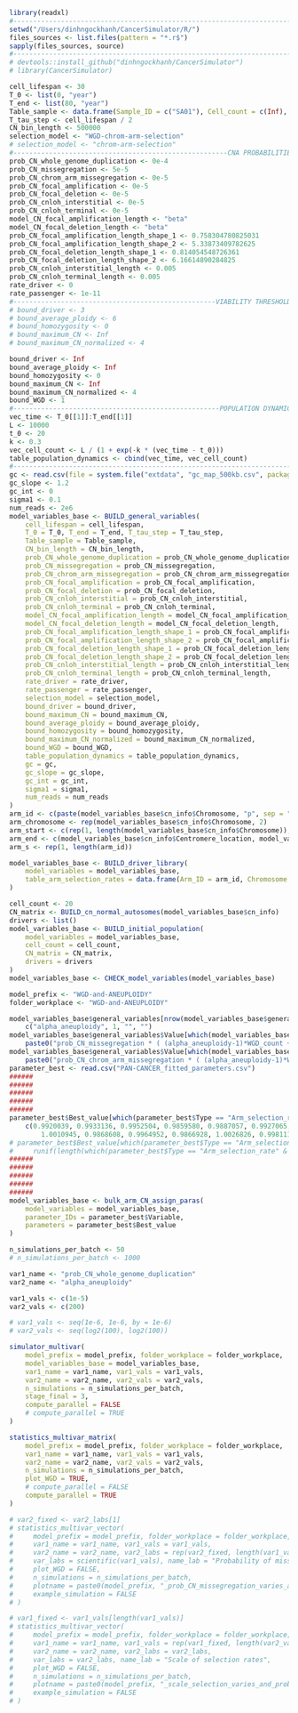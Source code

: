 ```r
library(readxl)
#-----------------------------------------------------------------------
setwd("/Users/dinhngockhanh/CancerSimulator/R/")
files_sources <- list.files(pattern = "*.r$")
sapply(files_sources, source)
#-----------------------------------------------------------------------
# devtools::install_github("dinhngockhanh/CancerSimulator")
# library(CancerSimulator)
```



```r
cell_lifespan <- 30
T_0 <- list(0, "year")
T_end <- list(80, "year")
Table_sample <- data.frame(Sample_ID = c("SA01"), Cell_count = c(Inf), Age_sample = c(80))
T_tau_step <- cell_lifespan / 2
CN_bin_length <- 500000
selection_model <- "WGD-chrom-arm-selection"
# selection_model <- "chrom-arm-selection"
#------------------------------------------------------CNA PROBABILITIES
prob_CN_whole_genome_duplication <- 0e-4
prob_CN_missegregation <- 5e-5
prob_CN_chrom_arm_missegregation <- 0e-5
prob_CN_focal_amplification <- 0e-5
prob_CN_focal_deletion <- 0e-5
prob_CN_cnloh_interstitial <- 0e-5
prob_CN_cnloh_terminal <- 0e-5
model_CN_focal_amplification_length <- "beta"
model_CN_focal_deletion_length <- "beta"
prob_CN_focal_amplification_length_shape_1 <- 0.758304780825031
prob_CN_focal_amplification_length_shape_2 <- 5.33873409782625
prob_CN_focal_deletion_length_shape_1 <- 0.814054548726361
prob_CN_focal_deletion_length_shape_2 <- 6.16614890284825
prob_CN_cnloh_interstitial_length <- 0.005
prob_CN_cnloh_terminal_length <- 0.005
rate_driver <- 0
rate_passenger <- 1e-11
#---------------------------------------------------VIABILITY THRESHOLDS
# bound_driver <- 3
# bound_average_ploidy <- 6
# bound_homozygosity <- 0
# bound_maximum_CN <- Inf
# bound_maximum_CN_normalized <- 4

bound_driver <- Inf
bound_average_ploidy <- Inf
bound_homozygosity <- 0
bound_maximum_CN <- Inf
bound_maximum_CN_normalized <- 4
bound_WGD <- 1
#----------------------------------------------------POPULATION DYNAMICS
vec_time <- T_0[[1]]:T_end[[1]]
L <- 10000
t_0 <- 20
k <- 0.3
vec_cell_count <- L / (1 + exp(-k * (vec_time - t_0)))
table_population_dynamics <- cbind(vec_time, vec_cell_count)
#-----------------------------------------------------------------------
gc <- read.csv(file = system.file("extdata", "gc_map_500kb.csv", package = "CancerSimulator"))
gc_slope <- 1.2
gc_int <- 0
sigma1 <- 0.1
num_reads <- 2e6
model_variables_base <- BUILD_general_variables(
    cell_lifespan = cell_lifespan,
    T_0 = T_0, T_end = T_end, T_tau_step = T_tau_step,
    Table_sample = Table_sample,
    CN_bin_length = CN_bin_length,
    prob_CN_whole_genome_duplication = prob_CN_whole_genome_duplication,
    prob_CN_missegregation = prob_CN_missegregation,
    prob_CN_chrom_arm_missegregation = prob_CN_chrom_arm_missegregation,
    prob_CN_focal_amplification = prob_CN_focal_amplification,
    prob_CN_focal_deletion = prob_CN_focal_deletion,
    prob_CN_cnloh_interstitial = prob_CN_cnloh_interstitial,
    prob_CN_cnloh_terminal = prob_CN_cnloh_terminal,
    model_CN_focal_amplification_length = model_CN_focal_amplification_length,
    model_CN_focal_deletion_length = model_CN_focal_deletion_length,
    prob_CN_focal_amplification_length_shape_1 = prob_CN_focal_amplification_length_shape_1,
    prob_CN_focal_amplification_length_shape_2 = prob_CN_focal_amplification_length_shape_2,
    prob_CN_focal_deletion_length_shape_1 = prob_CN_focal_deletion_length_shape_1,
    prob_CN_focal_deletion_length_shape_2 = prob_CN_focal_deletion_length_shape_2,
    prob_CN_cnloh_interstitial_length = prob_CN_cnloh_interstitial_length,
    prob_CN_cnloh_terminal_length = prob_CN_cnloh_terminal_length,
    rate_driver = rate_driver,
    rate_passenger = rate_passenger,
    selection_model = selection_model,
    bound_driver = bound_driver,
    bound_maximum_CN = bound_maximum_CN,
    bound_average_ploidy = bound_average_ploidy,
    bound_homozygosity = bound_homozygosity,
    bound_maximum_CN_normalized = bound_maximum_CN_normalized,
    bound_WGD = bound_WGD,
    table_population_dynamics = table_population_dynamics,
    gc = gc,
    gc_slope = gc_slope,
    gc_int = gc_int,
    sigma1 = sigma1,
    num_reads = num_reads
)
arm_id <- c(paste(model_variables_base$cn_info$Chromosome, "p", sep = ""), paste(model_variables_base$cn_info$Chromosome, "q", sep = ""))
arm_chromosome <- rep(model_variables_base$cn_info$Chromosome, 2)
arm_start <- c(rep(1, length(model_variables_base$cn_info$Chromosome)), model_variables_base$cn_info$Centromere_location + 1)
arm_end <- c(model_variables_base$cn_info$Centromere_location, model_variables_base$cn_info$Bin_count)
arm_s <- rep(1, length(arm_id))

model_variables_base <- BUILD_driver_library(
    model_variables = model_variables_base,
    table_arm_selection_rates = data.frame(Arm_ID = arm_id, Chromosome = arm_chromosome, Bin_start = arm_start, Bin_end = arm_end, s_rate = arm_s)
)

cell_count <- 20
CN_matrix <- BUILD_cn_normal_autosomes(model_variables_base$cn_info)
drivers <- list()
model_variables_base <- BUILD_initial_population(
    model_variables = model_variables_base,
    cell_count = cell_count,
    CN_matrix = CN_matrix,
    drivers = drivers
)
model_variables_base <- CHECK_model_variables(model_variables_base)

model_prefix <- "WGD-and-ANEUPLOIDY"
folder_workplace <- "WGD-and-ANEUPLOIDY"
```

```r
model_variables_base$general_variables[nrow(model_variables_base$general_variables) + 1, ] <-
    c("alpha_aneuploidy", 1, "", "")
model_variables_base$general_variables$Value[which(model_variables_base$general_variables$Variable == "formula_CN_missegregation")] <-
    paste0("prob_CN_missegregation * ( (alpha_aneuploidy-1)*WGD_count + 1 )")
model_variables_base$general_variables$Value[which(model_variables_base$general_variables$Variable == "formula_CN_chrom_arm_missegregation")] <-
    paste0("prob_CN_chrom_arm_missegregation * ( (alpha_aneuploidy-1)*WGD_count + 1 )")
parameter_best <- read.csv("PAN-CANCER_fitted_parameters.csv")
######
######
######
######
######
parameter_best$Best_value[which(parameter_best$Type == "Arm_selection_rate" & parameter_best$Best_value == 1)] <-
    c(0.9920039, 0.9933136, 0.9952504, 0.9859580, 0.9887057, 0.9927065, 0.9871305,
        1.0010945, 0.9868608, 0.9964952, 0.9866928, 1.0026826, 0.9981111)
# parameter_best$Best_value[which(parameter_best$Type == "Arm_selection_rate" & parameter_best$Best_value == 1)] <-
#     runif(length(which(parameter_best$Type == "Arm_selection_rate" & parameter_best$Best_value == 1)), 0.9836265, 1.007644)
######
######
######
######
######
model_variables_base <- bulk_arm_CN_assign_paras(
    model_variables = model_variables_base,
    parameter_IDs = parameter_best$Variable,
    parameters = parameter_best$Best_value
)
```

```r
n_simulations_per_batch <- 50
# n_simulations_per_batch <- 1000

var1_name <- "prob_CN_whole_genome_duplication"
var2_name <- "alpha_aneuploidy"

var1_vals <- c(1e-5)
var2_vals <- c(200)

# var1_vals <- seq(1e-6, 1e-6, by = 1e-6)
# var2_vals <- seq(log2(100), log2(100))
```

```r
simulator_multivar(
    model_prefix = model_prefix, folder_workplace = folder_workplace,
    model_variables_base = model_variables_base,
    var1_name = var1_name, var1_vals = var1_vals,
    var2_name = var2_name, var2_vals = var2_vals,
    n_simulations = n_simulations_per_batch,
    stage_final = 3,
    compute_parallel = FALSE
    # compute_parallel = TRUE
)
```

```r
statistics_multivar_matrix(
    model_prefix = model_prefix, folder_workplace = folder_workplace,
    var1_name = var1_name, var1_vals = var1_vals,
    var2_name = var2_name, var2_vals = var2_vals,
    n_simulations = n_simulations_per_batch,
    plot_WGD = TRUE,
    # compute_parallel = FALSE
    compute_parallel = TRUE
)
```

```r
# var2_fixed <- var2_labs[1]
# statistics_multivar_vector(
#     model_prefix = model_prefix, folder_workplace = folder_workplace,
#     var1_name = var1_name, var1_vals = var1_vals,
#     var2_name = var2_name, var2_labs = rep(var2_fixed, length(var1_vals)),
#     var_labs = scientific(var1_vals), name_lab = "Probability of missegregation",
#     plot_WGD = FALSE,
#     n_simulations = n_simulations_per_batch,
#     plotname = paste0(model_prefix, "_prob_CN_missegregation_varies_and_scale_selection=", var2_fixed),
#     example_simulation = FALSE
# )
```

```r
# var1_fixed <- var1_vals[length(var1_vals)]
# statistics_multivar_vector(
#     model_prefix = model_prefix, folder_workplace = folder_workplace,
#     var1_name = var1_name, var1_vals = rep(var1_fixed, length(var2_vals)),
#     var2_name = var2_name, var2_labs = var2_labs,
#     var_labs = var2_labs, name_lab = "Scale of selection rates",
#     plot_WGD = FALSE,
#     n_simulations = n_simulations_per_batch,
#     plotname = paste0(model_prefix, "_scale_selection_varies_and_prob_CN_missegregation=", var1_fixed),
#     example_simulation = FALSE
# )
```



```r
```
